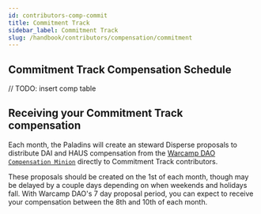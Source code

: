 ```yaml
---
id: contributors-comp-commit
title: Commitment Track
sidebar_label: Commitment Track
slug: /handbook/contributors/compensation/commitment
---
```


## Commitment Track Compensation Schedule

// TODO: insert comp table

## Receiving your Commitment Track compensation

Each month, the Paladins will create an steward Disperse proposals to distribute DAI and HAUS compensation from the [Warcamp DAO `Compensation Minion`](https://app.daohaus.club/dao/0x64/0xef3d8c4fbb1860fceab16595db7e650cd5ad51c1/vaults/minion/0x27ad832032022b323efabc260e46aa326c2daad9) directly to Commitment Track contributors.

These proposals should be created on the 1st of each month, though may be delayed by a couple days depending on when weekends and holidays fall. With Warcamp DAO's 7 day proposal period, you can expect to receive your compensation between the 8th and 10th of each month.
